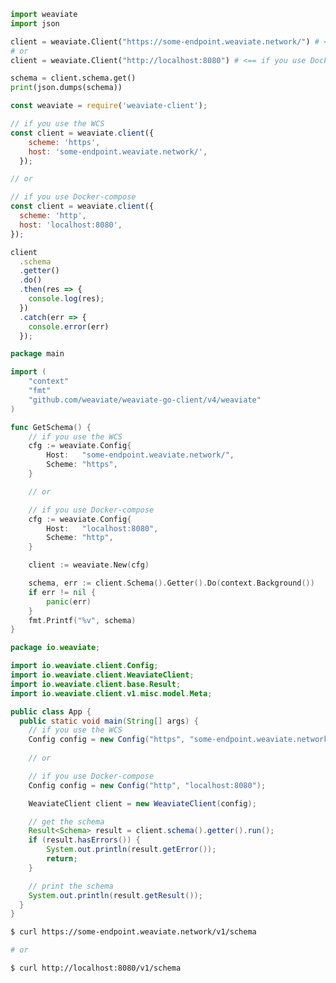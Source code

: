 
<Tabs groupId="languages">
<TabItem value="py" label="Python">

```python
import weaviate
import json

client = weaviate.Client("https://some-endpoint.weaviate.network/") # <== if you use the WCS
# or
client = weaviate.Client("http://localhost:8080") # <== if you use Docker-compose

schema = client.schema.get()
print(json.dumps(schema))
```

</TabItem>
<TabItem value="js" label="JavaScript">

```js
const weaviate = require('weaviate-client');

// if you use the WCS
const client = weaviate.client({
    scheme: 'https',
    host: 'some-endpoint.weaviate.network/',
  }); 

// or 

// if you use Docker-compose
const client = weaviate.client({
  scheme: 'http',
  host: 'localhost:8080',
}); 

client
  .schema
  .getter()
  .do()
  .then(res => {
    console.log(res);
  })
  .catch(err => {
    console.error(err)
  });
```

</TabItem>
<TabItem value="go" label="Go">

```go
package main

import (
	"context"
	"fmt"
	"github.com/weaviate/weaviate-go-client/v4/weaviate"
)

func GetSchema() {
    // if you use the WCS
    cfg := weaviate.Config{
        Host:   "some-endpoint.weaviate.network/",
        Scheme: "https",
    }

    // or

    // if you use Docker-compose
    cfg := weaviate.Config{
        Host:   "localhost:8080",
        Scheme: "http",
    }

    client := weaviate.New(cfg)

    schema, err := client.Schema().Getter().Do(context.Background())
    if err != nil {
        panic(err)
    }
    fmt.Printf("%v", schema)
}
```

</TabItem>
<TabItem value="java" label="Java">

```java
package io.weaviate;

import io.weaviate.client.Config;
import io.weaviate.client.WeaviateClient;
import io.weaviate.client.base.Result;
import io.weaviate.client.v1.misc.model.Meta;

public class App {
  public static void main(String[] args) {
    // if you use the WCS
    Config config = new Config("https", "some-endpoint.weaviate.network/");
    
    // or 

    // if you use Docker-compose
    Config config = new Config("http", "localhost:8080");

    WeaviateClient client = new WeaviateClient(config);

    // get the schema
    Result<Schema> result = client.schema().getter().run();
    if (result.hasErrors()) {
        System.out.println(result.getError());
        return;
    }

    // print the schema
    System.out.println(result.getResult());
  }
}
```

</TabItem>
<TabItem value="curl" label="Curl">

```bash
$ curl https://some-endpoint.weaviate.network/v1/schema

# or

$ curl http://localhost:8080/v1/schema
```

</TabItem>
</Tabs>